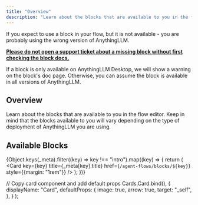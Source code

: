 ```yaml
---
title: "Overview"
description: "Learn about the blocks that are available to you in the flow editor."
---
```



<Callout type="info" emoji="💡">
  If you expect to use a block in your flow, but it is not available - you are probably using the wrong version of AnythingLLM.

  <u>**Please do not open a support ticket about a missing block without first checking the block docs.**</u><br/>
  
  If a block is only available on AnythingLLM Desktop, we will show a warning on the block's doc page. Otherwise, you can assume the block is available in all versions of AnythingLLM.
</Callout>

## Overview

Learn about the blocks that are available to you in the flow editor. Keep in mind that the blocks available to you will vary depending on the type of deployment of AnythingLLM you are using.

## Available Blocks

{Object.keys(\_meta).filter((key) => key !== "intro").map((key) => {
return (
<Card key={key} title={\_meta[key].title} href={`/agent-flows/blocks/${key}`} style={{margin: "1rem"}} />
);
})}

  // Copy card component and add default props
  Cards.Card.bind(),
  {
    displayName: "Card",
    defaultProps: {
      image: true,
      arrow: true,
      target: "_self",
    },
  }
);
